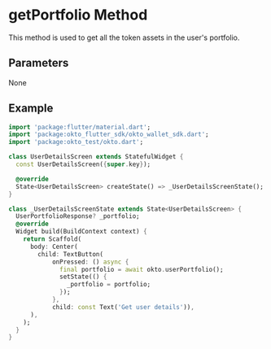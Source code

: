 
# getPortfolio Method
This method is used to get all the token assets in the user's portfolio.

## Parameters
None



## Example
```dart copy
import 'package:flutter/material.dart';
import 'package:okto_flutter_sdk/okto_wallet_sdk.dart';
import 'package:okto_test/okto.dart';

class UserDetailsScreen extends StatefulWidget {
  const UserDetailsScreen({super.key});

  @override
  State<UserDetailsScreen> createState() => _UserDetailsScreenState();
}

class _UserDetailsScreenState extends State<UserDetailsScreen> {
  UserPortfolioResponse? _portfolio;
  @override
  Widget build(BuildContext context) {
    return Scaffold(
      body: Center(
        child: TextButton(
            onPressed: () async {
              final portfolio = await okto.userPortfolio();
              setState(() {
                _portfolio = portfolio;
              });
            },
            child: const Text('Get user details')),
      ),
    );
  }
}
```
